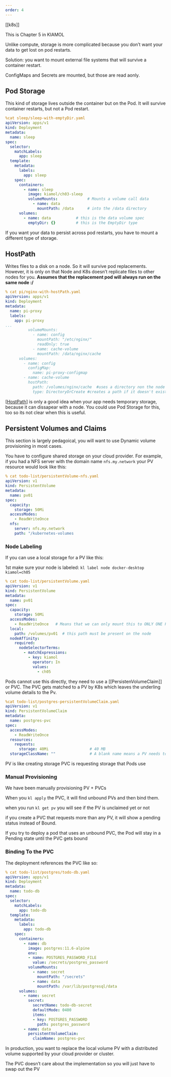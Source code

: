 ```yaml
---
order: 4
---
```


[[k8s]]

This is Chapter 5 in KIAMOL

Unlike compute, storage is more complicated because you don't want your data to get lost on pod restarts. 

Solution: you want to mount external file systems that will survive a container restart.  

ConfigMaps and Secrets are mounted, but those are read aonly. 

## Pod Storage

This kind of storage lives outside the container but on the Pod.  It will survive container restarts, but not a Pod restart.  

```yaml
%cat sleep/sleep-with-emptyDir.yaml
apiVersion: apps/v1
kind: Deployment
metadata:
  name: sleep
spec:
  selector:
    matchLabels:
      app: sleep
  template:
    metadata:
      labels:
        app: sleep
    spec:
      containers:
        - name: sleep
          image: kiamol/ch03-sleep
          volumeMounts:             # Mounts a volume call data
            - name: data
              mountPath: /data      # into the /data directory
      volumes:
        - name: data           # this is the data volume spec
          emptyDir: {}         # this is the EmptyDir type
```

If you want your data to persist across pod restarts, you have to mount a different type of storage.

## HostPath

Writes files to a disk on a node.  So it will survive pod replacements.  However, it is only on that Node and K8s doesn't replicate files to other nodes for you.  **Assumes that the replacement pod will always run on the same node :/**


```yaml
% cat pi/nginx-with-hostPath.yaml                                                                                                     
apiVersion: apps/v1
kind: Deployment
metadata:
  name: pi-proxy
  labels:
    app: pi-proxy
...
          volumeMounts:
            - name: config
              mountPath: "/etc/nginx/"
              readOnly: true
            - name: cache-volume
              mountPath: /data/nginx/cache
      volumes:
        - name: config
          configMap:
            name: pi-proxy-configmap
        - name: cache-volume
          hostPath:
            path: /volumes/nginx/cache  #uses a directory non the node
            type: DirectoryOrCreate #creates a path if it doesn't exist
```

[[HostPath]] is only a good idea when your app needs temporary storage, because it can dissapear with a node.  You could use Pod Storage for this, too so its not clear when this is useful.  

## Persistent Volumes and Claims

:::note

This section is largely pedagoical, you will want to use Dynamic volume provisioning in most cases.

:::


You have to configure shared storage on your cloud provider.  For example, if you had a NFS server with the domain name `nfs.my.network` your PV resource would look like this:

```yaml
% cat todo-list/persistentVolume-nfs.yaml                                                                                            
apiVersion: v1
kind: PersistentVolume
metadata:
  name: pv01
spec:
  capacity:
    storage: 50Mi
  accessModes:
    - ReadWriteOnce
  nfs:
    server: nfs.my.network
    path: "/kubernetes-volumes
```


### Node Labeling

If you can use a local storage for a PV like this:

1st make sure your node is labeled: `kl label node docker-desktop kiamol=ch05`

```yaml
% cat todo-list/persistentVolume.yaml                                                                                                 
apiVersion: v1
kind: PersistentVolume
metadata:
  name: pv01
spec:
  capacity:
    storage: 50Mi
  accessModes:
    - ReadWriteOnce   # Means that we can only mount this to ONLY ONE POD
  local:
    path: /volumes/pv01  # this path must be present on the node
  nodeAffinity:
    required:
      nodeSelectorTerms:
        - matchExpressions:
          - key: kiamol
            operator: In
            values:
              - ch05
```

Pods cannot use this directly, they need to use a [[PersistenVolumeClaim]] or PVC.  The PVC gets matched to a PV by K8s which leaves the underling volume details to the Pv. 

```yaml
%cat todo-list/postgres-persistentVolumeClaim.yaml                                                                                   
apiVersion: v1
kind: PersistentVolumeClaim
metadata:
  name: postgres-pvc
spec:
  accessModes:
    - ReadWriteOnce
  resources:
    requests:
      storage: 40Mi                  # 40 MB
  storageClassName: ""               # A blank name means a PV needs to exist
```



PV is like creating storage
PVC is requesting storage that Pods use

### Manual Provisioning

We have been manually provisioning PV + PVCs 

When you `kl apply` the PVC, it will find unbound PVs and then bind them.  

when you run `kl get pv` you will see if the PV is unclaimed yet or not

if you create a PVC that requests more than any PV, it will show a pending status instead of Bound.  

:::warning
If you try to deploy a pod that uses an unbound PVC, the Pod will stay in a Pending state until the PVC gets bound
:::


### Binding To the PVC

The deployment references the PVC like so:

```yaml
% cat todo-list/postgres/todo-db.yaml
apiVersion: apps/v1
kind: Deployment
metadata:
  name: todo-db
spec:
  selector:
    matchLabels:
      app: todo-db
  template:
    metadata:
      labels:
        app: todo-db
    spec:
      containers:
        - name: db
          image: postgres:11.6-alpine
          env:
          - name: POSTGRES_PASSWORD_FILE
            value: /secrets/postgres_password
          volumeMounts:
            - name: secret
              mountPath: "/secrets"
            - name: data
              mountPath: /var/lib/postgresql/data
      volumes:
        - name: secret
          secret:
            secretName: todo-db-secret
            defaultMode: 0400
            items:
            - key: POSTGRES_PASSWORD
              path: postgres_password
        - name: data
          persistentVolumeClaim:
            claimName: postgres-pvc
```


:::Note
In production, you want to replace the local volume PV with a distributed volume supported by your cloud provider or cluster.  

The PVC doesn't care about the implementation so you will just have to swap out the PV
:::
